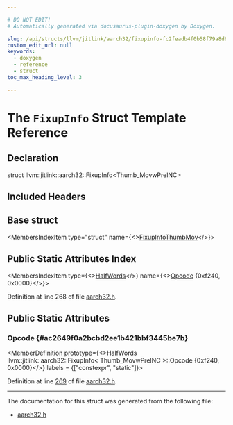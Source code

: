 ```yaml
---

# DO NOT EDIT!
# Automatically generated via docusaurus-plugin-doxygen by Doxygen.

slug: /api/structs/llvm/jitlink/aarch32/fixupinfo-fc2feadb4f0b58f79a8d8e7b22e3ce7f
custom_edit_url: null
keywords:
  - doxygen
  - reference
  - struct
toc_max_heading_level: 3

---
```





# The `FixupInfo` Struct Template Reference

<DoxygenPage pluginConfig={pluginConfig}>



## Declaration

<CodeBlock>struct llvm::jitlink::aarch32::FixupInfo&lt;Thumb&#95;MovwPrelNC&gt;</CodeBlock>

## Included Headers

<IncludesList>
<IncludesListItem
  filePath="llvm/ExecutionEngine/JITLink/aarch32.h"
  permalink="/docs/api/files/include/include/llvm/include/llvm/executionengine/include/llvm/executionengine/jitlink/aarch32-h"
  isLocal="true" />
</IncludesList>

## Base struct

<MembersIndex>

<MembersIndexItem
  type="struct"
  name={<><a href="/docs/api/structs/llvm/jitlink/aarch32/fixupinfothumbmov">FixupInfoThumbMov</a></>}>
</MembersIndexItem>

</MembersIndex>

## Public Static Attributes Index

<MembersIndex>

<MembersIndexItem
  type={<><a href="/docs/api/structs/llvm/jitlink/aarch32/halfwords">HalfWords</a></>}
  name={<><a href="#ac2649f0a2bcbd2ee1b421bbf3445be7b">Opcode</a> &#123;0xf240, 0x0000&#125;</>}>
</MembersIndexItem>

</MembersIndex>


Definition at line 268 of file <a href="/docs/api/files/include/include/llvm/include/llvm/executionengine/include/llvm/executionengine/jitlink/aarch32-h">aarch32.h</a>.

<SectionDefinition>

## Public Static Attributes

### Opcode {#ac2649f0a2bcbd2ee1b421bbf3445be7b}

<MemberDefinition
  prototype={<>HalfWords llvm::jitlink::aarch32::FixupInfo&lt; Thumb&#95;MovwPrelNC &gt;::Opcode &#123;0xf240, 0x0000&#125;</>}
  labels = {["constexpr", "static"]}>

Definition at line <a href="/docs/api/files/include/include/llvm/include/llvm/executionengine/include/llvm/executionengine/jitlink/aarch32-h/#l00269">269</a> of file <a href="/docs/api/files/include/include/llvm/include/llvm/executionengine/include/llvm/executionengine/jitlink/aarch32-h">aarch32.h</a>.
</MemberDefinition>

</SectionDefinition>

<hr/>

The documentation for this struct was generated from the following file:

<ul>
<li><a href="/docs/api/files/include/include/llvm/include/llvm/executionengine/include/llvm/executionengine/jitlink/aarch32-h">aarch32.h</a></li>
</ul>

</DoxygenPage>
